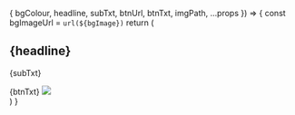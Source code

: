 
  { 
    bgColour, 
    headline, 
    subTxt, 
    btnUrl, 
    btnTxt, 
    imgPath,
    ...props 
  }) => {
    const bgImageUrl = `url(${bgImage})`
    return (
      <Section bg={bgColour} pt="8|12|16|24" backgroundImage={bgImageUrl}>
        <Container>
          <Flexbox flexWrap="wrap" justifyContent="center" textAlign="center">
            <H1 m="0" fontWeight="extrabold" lineHeight="tight" pb="4" px="0|12|16|24" flexBasis="100%">
              {headline}
            </H1>
            <P fontSize="xl|2xl" mt="2" px="0|12|16|24" flexBasis="100%">
              {subTxt}
            </P>
            <ButtonLink href={btnUrl} variant="primary">
              {btnTxt}
              <Icon name="arrow-right" ml="4" />
            </ButtonLink>
            <Image
              src={imgPath}
              overflow="hidden"
              flexBasis="100%"
              mixBlendMode="difference"
              filter="invert(1)"
              opacity="0.7"
            />
          </Flexbox>
        </Container>
      </Section>
    )
}
